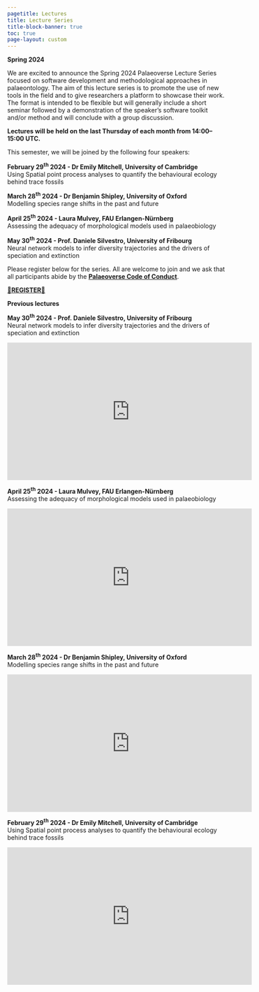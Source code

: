 ```yaml
---
pagetitle: Lectures
title: Lecture Series
title-block-banner: true
toc: true
page-layout: custom
---
```


::: {.grid .white-background}

::: {.g-col-3}

:::

::: {.g-col-6 .center}

::: {.huge}
**Spring 2024**

:::

::: {.justify}

We are excited to announce the Spring 2024 Palaeoverse Lecture Series focused on software development and methodological approaches in palaeontology. The aim of this lecture series is to promote the use of new tools in the field and to give researchers a platform to showcase their work. The format is intended to be flexible but will generally include a short seminar followed by a demonstration of the speaker's software toolkit and/or method and will conclude with a group discussion.

**Lectures will be held on the last Thursday of each month from 14:00--15:00 UTC.**

This semester, we will be joined by the following four speakers:

**February 29^th^ 2024 - Dr Emily Mitchell, University of Cambridge**  
Using Spatial point process analyses to quantify the behavioural ecology behind trace fossils

**March 28^th^ 2024 - Dr Benjamin Shipley, University of Oxford**  
Modelling species range shifts in the past and future

**April 25^th^ 2024 - Laura Mulvey, FAU Erlangen-Nürnberg**  
Assessing the adequacy of morphological models used in palaeobiology

**May 30^th^ 2024 - Prof. Daniele Silvestro, University of Fribourg**  
Neural network models to infer diversity trajectories and the drivers of speciation and extinction

Please register below for the series. All are welcome to join and we ask that all participants abide by the [**Palaeoverse Code of Conduct**](conduct.qmd).

:::

<a href="https://smithsonian.zoom.us/webinar/register/WN_9gcEQW6kQg62ak9X9hCX2A#/registration" class="card-link h2">🚨**REGISTER**🚨</a>

::: {.huge}
**Previous lectures**
:::

**May 30^th^ 2024 - Prof. Daniele Silvestro, University of Fribourg**  
Neural network models to infer diversity trajectories and the drivers of speciation and extinction

<iframe width="560" height="315" src="https://www.youtube.com/embed/hGJ7OMiWpy4?si=AMsxjTF6LA8o0Gd3" title="YouTube video player" frameborder="0" allow="accelerometer; autoplay; clipboard-write; encrypted-media; gyroscope; picture-in-picture; web-share" referrerpolicy="strict-origin-when-cross-origin" allowfullscreen></iframe>

**April 25^th^ 2024 - Laura Mulvey, FAU Erlangen-Nürnberg**  
Assessing the adequacy of morphological models used in palaeobiology

<iframe width="560" height="315" src="https://www.youtube.com/embed/7S7rsUmd2Sk?si=Ar7SPPGTfr1YSNUk" title="YouTube video player" frameborder="0" allow="accelerometer; autoplay; clipboard-write; encrypted-media; gyroscope; picture-in-picture; web-share" referrerpolicy="strict-origin-when-cross-origin" allowfullscreen></iframe>

**March 28^th^ 2024 - Dr Benjamin Shipley, University of Oxford**  
Modelling species range shifts in the past and future

<iframe width="560" height="315" src="https://www.youtube.com/embed/ScnBfUYNScU?si=ieKVO2UC5M7zfxik" title="YouTube video player" frameborder="0" allow="accelerometer; autoplay; clipboard-write; encrypted-media; gyroscope; picture-in-picture; web-share" referrerpolicy="strict-origin-when-cross-origin" allowfullscreen></iframe>

**February 29^th^ 2024 - Dr Emily Mitchell, University of Cambridge**  
Using Spatial point process analyses to quantify the behavioural ecology behind trace fossils

<iframe width="560" height="315" src="https://www.youtube.com/embed/cW3Glw_zN0I?si=SBvAlltr6Yr5v-ZG" title="YouTube video player" frameborder="0" allow="accelerometer; autoplay; clipboard-write; encrypted-media; gyroscope; picture-in-picture; web-share" allowfullscreen></iframe>

:::

::: {.g-col-3}

:::

:::